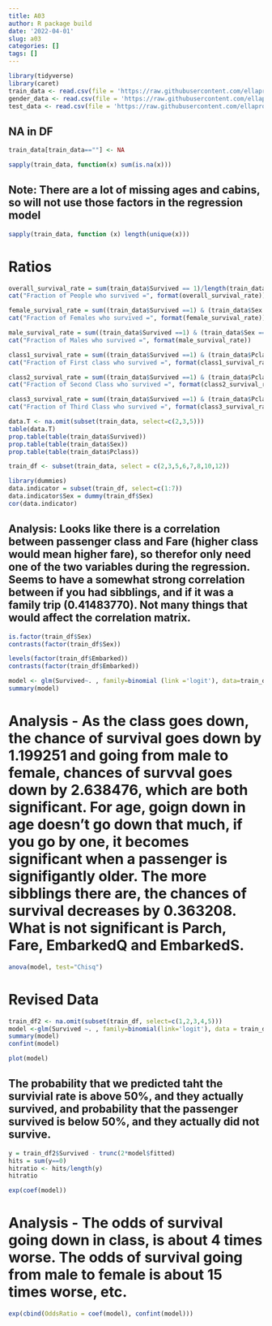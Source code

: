 ```yaml
---
title: A03
author: R package build
date: '2022-04-01'
slug: a03
categories: []
tags: []
---
```

```r
library(tidyverse)
library(caret)
train_data <- read.csv(file = 'https://raw.githubusercontent.com/ellaprotz/webstie_ella/master/train.csv')
gender_data <- read.csv(file = 'https://raw.githubusercontent.com/ellaprotz/webstie_ella/master/gender_submission.csv')
test_data <- read.csv(file = 'https://raw.githubusercontent.com/ellaprotz/webstie_ella/master/test.csv')
```

## NA in DF
```r
train_data[train_data==""] <- NA
```

```r
sapply(train_data, function(x) sum(is.na(x)))
```
## Note: There are a lot of missing ages and cabins, so will not use those factors in the regression model

```r
sapply(train_data, function (x) length(unique(x)))
```

# Ratios
```r
overall_survival_rate = sum(train_data$Survived == 1)/length(train_data$Survived)
cat("Fraction of People who survived =", format(overall_survival_rate)) 
```
```r
female_survival_rate = sum((train_data$Survived ==1) & (train_data$Sex == "female"))/sum(train_data$Sex == "female")
cat("Fraction of Females who survived =", format(female_survival_rate))
```
```r
male_survival_rate = sum((train_data$Survived ==1) & (train_data$Sex == "male"))/sum(train_data$Sex == "male")
cat("Fraction of Males who survived =", format(male_survival_rate))
```
```r
class1_survival_rate = sum((train_data$Survived ==1) & (train_data$Pclass == 1))/sum(train_data$Pclass == 1)
cat("Fraction of First class who survived =", format(class1_survival_rate))
```
```r
class2_survival_rate = sum((train_data$Survived ==1) & (train_data$Pclass == 2))/sum(train_data$Pclass == 2)
cat("Fraction of Second Class who survived =", format(class2_survival_rate))
```
```r
class3_survival_rate = sum((train_data$Survived ==1) & (train_data$Pclass == 3))/sum(train_data$Pclass == 3)
cat("Fraction of Third Class who survived =", format(class3_survival_rate))
```

```r
data.T <- na.omit(subset(train_data, select=c(2,3,5)))
table(data.T)
prop.table(table(train_data$Survived))
prop.table(table(train_data$Sex))
prop.table(table(train_data$Pclass))
```

```r
train_df <- subset(train_data, select = c(2,3,5,6,7,8,10,12))
```
```r
library(dummies)
data.indicator = subset(train_df, select=c(1:7))
data.indicator$Sex = dummy(train_df$Sex)
cor(data.indicator)
```
## Analysis: Looks like there is a correlation between passenger class and Fare (higher class would mean higher fare), so therefor only need one of the two variables during the regression. Seems to have a somewhat strong correlation between if you had sibblings, and if it was a family trip (0.41483770). Not many things that would affect the correlation matrix. 

```r
is.factor(train_df$Sex)
contrasts(factor(train_df$Sex))
```
```r
levels(factor(train_df$Embarked))
contrasts(factor(train_df$Embarked))
```

```r
model <- glm(Survived~. , family=binomial (link ='logit'), data=train_df)
summary(model)
```
# Analysis - As the class goes down, the chance of survival goes down by 1.199251 and going from male to female, chances of survval goes down by 2.638476, which are both significant. For age, goign down in age doesn't go down that much, if you go by one, it becomes significant when a passenger is signifigantly older. The more sibblings there are, the chances of survival decreases by 0.363208. What is not significant is Parch, Fare, EmbarkedQ and EmbarkedS.

```r
anova(model, test="Chisq")
```

# Revised Data
```r
train_df2 <- na.omit(subset(train_df, select=c(1,2,3,4,5)))
model <-glm(Survived ~. , family=binomial(link='logit'), data = train_df2)
summary(model)
confint(model)
```
```r
plot(model)
```

## The probability that we predicted taht the survivial rate is above 50%, and they actually survived, and probability that the passenger survived is below 50%, and they actually did not survive. 
```r
y = train_df2$Survived - trunc(2*model$fitted)
hits = sum(y==0)
hitratio <- hits/length(y)
hitratio
```

```r
exp(coef(model))
```
# Analysis - The odds of survival going down in class, is about 4 times worse. The odds of survival going from male to female is about 15 times worse, etc. 

```r
exp(cbind(OddsRatio = coef(model), confint(model)))
```









